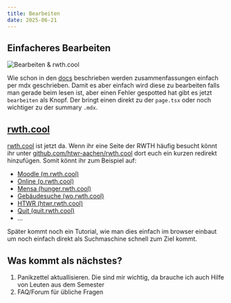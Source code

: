 ```yaml
---
title: Bearbeiten
date: 2025-06-21
---
```


## Einfacheres Bearbeiten

![Bearbeiten & rwth.cool](/other/blog/06/bearbeiten-rwth-cool.png)

  Wie schon in den [docs](/docs) beschrieben werden zusammenfassungen einfach per mdx geschrieben. Damit es aber einfach wird diese zu bearbeiten falls man gerade beim lesen ist, aber einen Fehler gespotted hat gibt es jetzt `bearbeiten` als Knopf. Der bringt einen direkt zu der `page.tsx` oder noch wichtiger zu der summary `.mdx`.

## [rwth.cool](https://rwth.cool)
[rwth.cool](https://rwth.cool) ist jetzt da. Wenn ihr eine Seite der RWTH häufig besucht könnt ihr unter [github.com/htwr-aachen/rwth.cool](https://github.com/htwr-aachen/rwth.cool) dort euch ein kurzen redirekt hinzufügen. Somit könnt ihr zum Beispiel auf:
- [Moodle (m.rwth.cool)](https://m.rwth.cool)
- [Online (o.rwth.cool)](https://o.rwth.cool)
- [Mensa (hunger.rwth.cool)](https://hunger.rwth.cool)
- [Gebäudesuche (wo.rwth.cool)](https://wo.rwth.cool)
- [HTWR (htwr.rwth.cool)](https://htwr.rwth.cool)
- [Quit (quit.rwth.cool)](https://quit.rwth.cool)
- ...

Später kommt noch ein Tutorial, wie man dies einfach im browser einbaut um noch einfach direkt als Suchmaschine schnell zum Ziel kommt.

## Was kommt als nächstes?

1. Panikzettel aktuallisieren. Die sind mir wichtig, da brauche ich auch Hilfe von Leuten aus dem Semester
2. FAQ/Forum für übliche Fragen

